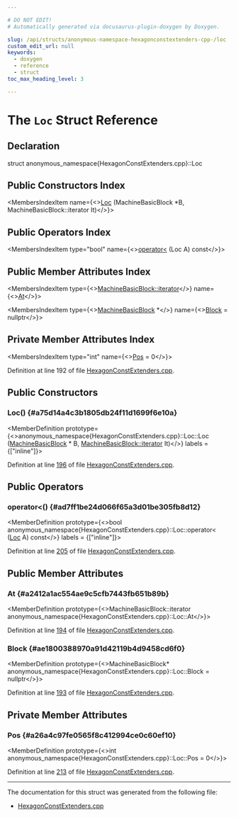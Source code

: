 ```yaml
---

# DO NOT EDIT!
# Automatically generated via docusaurus-plugin-doxygen by Doxygen.

slug: /api/structs/anonymous-namespace-hexagonconstextenders-cpp-/loc
custom_edit_url: null
keywords:
  - doxygen
  - reference
  - struct
toc_max_heading_level: 3

---
```





# The `Loc` Struct Reference

<DoxygenPage pluginConfig={pluginConfig}>



## Declaration

<CodeBlock>struct anonymous_namespace{HexagonConstExtenders.cpp}::Loc</CodeBlock>

## Public Constructors Index

<MembersIndex>

<MembersIndexItem
  name={<><a href="#a75d14a4c3b1805db24f11d1699f6e10a">Loc</a> (MachineBasicBlock &#42;B, MachineBasicBlock::iterator It)</>}>
</MembersIndexItem>

</MembersIndex>

## Public Operators Index

<MembersIndex>

<MembersIndexItem
  type="bool"
  name={<><a href="#ad7ff1be24d066f65a3d01be305fb8d12">operator&lt;</a> (Loc A) const</>}>
</MembersIndexItem>

</MembersIndex>

## Public Member Attributes Index

<MembersIndex>

<MembersIndexItem
  type={<><a href="/docs/api/classes/llvm/machinebasicblock/#ae34c996b58df9b9ce6695a0c8b70c533">MachineBasicBlock::iterator</a></>}
  name={<><a href="#a2412a1ac554ae9c5cfb7443fb651b89b">At</a></>}>
</MembersIndexItem>

<MembersIndexItem
  type={<><a href="/docs/api/classes/llvm/machinebasicblock">MachineBasicBlock</a> &#42;</>}
  name={<><a href="#ae1800388970a91d42119b4d9458cd6f0">Block</a> = nullptr</>}>
</MembersIndexItem>

</MembersIndex>

## Private Member Attributes Index

<MembersIndex>

<MembersIndexItem
  type="int"
  name={<><a href="#a26a4c97fe0565f8c412994ce0c60ef10">Pos</a> = 0</>}>
</MembersIndexItem>

</MembersIndex>


Definition at line 192 of file <a href="/docs/api/files/lib/lib/target/lib/target/hexagon/hexagonconstextenders-cpp">HexagonConstExtenders.cpp</a>.

<SectionDefinition>

## Public Constructors

### Loc() {#a75d14a4c3b1805db24f11d1699f6e10a}

<MemberDefinition
  prototype={<>anonymous&#95;namespace&#123;HexagonConstExtenders.cpp&#125;::Loc::Loc (<a href="/docs/api/classes/llvm/machinebasicblock">MachineBasicBlock</a> &#42; B, <a href="/docs/api/classes/llvm/machinebasicblock/#ae34c996b58df9b9ce6695a0c8b70c533">MachineBasicBlock::iterator</a> It)</>}
  labels = {["inline"]}>

Definition at line <a href="/docs/api/files/lib/lib/target/lib/target/hexagon/hexagonconstextenders-cpp/#l00196">196</a> of file <a href="/docs/api/files/lib/lib/target/lib/target/hexagon/hexagonconstextenders-cpp">HexagonConstExtenders.cpp</a>.
</MemberDefinition>

</SectionDefinition>

<SectionDefinition>

## Public Operators

### operator&lt;() {#ad7ff1be24d066f65a3d01be305fb8d12}

<MemberDefinition
  prototype={<>bool anonymous&#95;namespace&#123;HexagonConstExtenders.cpp&#125;::Loc::operator&lt; (<a href="/docs/api/structs/anonymous-namespace-hexagonconstextenders-cpp-/loc">Loc</a> A) const</>}
  labels = {["inline"]}>

Definition at line <a href="/docs/api/files/lib/lib/target/lib/target/hexagon/hexagonconstextenders-cpp/#l00205">205</a> of file <a href="/docs/api/files/lib/lib/target/lib/target/hexagon/hexagonconstextenders-cpp">HexagonConstExtenders.cpp</a>.
</MemberDefinition>

</SectionDefinition>

<SectionDefinition>

## Public Member Attributes

### At {#a2412a1ac554ae9c5cfb7443fb651b89b}

<MemberDefinition
  prototype={<>MachineBasicBlock::iterator anonymous&#95;namespace&#123;HexagonConstExtenders.cpp&#125;::Loc::At</>}>

Definition at line <a href="/docs/api/files/lib/lib/target/lib/target/hexagon/hexagonconstextenders-cpp/#l00194">194</a> of file <a href="/docs/api/files/lib/lib/target/lib/target/hexagon/hexagonconstextenders-cpp">HexagonConstExtenders.cpp</a>.
</MemberDefinition>

### Block {#ae1800388970a91d42119b4d9458cd6f0}

<MemberDefinition
  prototype={<>MachineBasicBlock&#42; anonymous&#95;namespace&#123;HexagonConstExtenders.cpp&#125;::Loc::Block = nullptr</>}>

Definition at line <a href="/docs/api/files/lib/lib/target/lib/target/hexagon/hexagonconstextenders-cpp/#l00193">193</a> of file <a href="/docs/api/files/lib/lib/target/lib/target/hexagon/hexagonconstextenders-cpp">HexagonConstExtenders.cpp</a>.
</MemberDefinition>

</SectionDefinition>

<SectionDefinition>

## Private Member Attributes

### Pos {#a26a4c97fe0565f8c412994ce0c60ef10}

<MemberDefinition
  prototype={<>int anonymous&#95;namespace&#123;HexagonConstExtenders.cpp&#125;::Loc::Pos = 0</>}>

Definition at line <a href="/docs/api/files/lib/lib/target/lib/target/hexagon/hexagonconstextenders-cpp/#l00213">213</a> of file <a href="/docs/api/files/lib/lib/target/lib/target/hexagon/hexagonconstextenders-cpp">HexagonConstExtenders.cpp</a>.
</MemberDefinition>

</SectionDefinition>

<hr/>

The documentation for this struct was generated from the following file:

<ul>
<li><a href="/docs/api/files/lib/lib/target/lib/target/hexagon/hexagonconstextenders-cpp">HexagonConstExtenders.cpp</a></li>
</ul>

</DoxygenPage>

